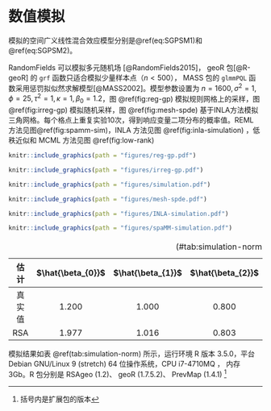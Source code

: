 # 数值模拟 {#simulations}

模拟的空间广义线性混合效应模型分别是\@ref(eq:SGPSM1)和 \@ref(eq:SGPSM2)。\begin{gather}
\log\big\{\frac{p(x_i)}{1-p(x_i)}\big\} = d(x_i)'\beta + S(x_i) + Z_i (\#eq:SGPSM1)\\
\log[\lambda(x_i)] = d(x_i)'\beta + S(x_i) + Z_i (\#eq:SGPSM2)
\end{gather}

RandomFields 可以模拟多元随机场 [@RandomFields2015]， geoR 包[@R-geoR] 的 `grf` 函数只适合模拟少量样本点（$n < 500$）， MASS 包的 `glmmPQL` 函数采用惩罚拟似然求解模型[@MASS2002]。模型参数设置为 $n=1600,\sigma^2=1,\phi=25,\tau^2=1,\kappa=1,\beta_0=1.2$，图 \@ref(fig:reg-gp) 模拟规则网格上的采样，图\@ref(fig:irreg-gp) 模拟随机采样，图 \@ref(fig:mesh-spde) 基于INLA方法模拟三角网格。每个格点上重复实验10次，得到响应变量二项分布的概率值。REML 方法见图\@ref(fig:spamm-sim)，INLA 方法见图 \@ref(fig:inla-simulation) ，低秩近似和 MCML 方法见图 \@ref(fig:low-rank)

```{r reg-gp,fig.cap="模拟高斯过程：核函数分别为指数族（左图），梅隆族（右图）"}
knitr::include_graphics(path = "figures/reg-gp.pdf")
```
```{r irreg-gp,fig.cap="模拟高斯过程：核函数分别为指数族（左图），梅隆族（右图）", out.width="90%"}
knitr::include_graphics(path = "figures/irreg-gp.pdf")
```
```{r low-rank, fig.cap = "低秩近似方法与精确蒙特卡罗最大似然方法", out.width="90%"}
knitr::include_graphics(path = "figures/simulation.pdf")
```
```{r mesh-spde,fig.cap="基于INLA的三角网格划分", out.width="70%"}
knitr::include_graphics(path = "figures/mesh-spde.pdf")
```
```{r inla-simulation, fig.cap = "INLA方法"}
knitr::include_graphics(path = "figures/INLA-simulation.pdf")
```

\newpage

```{r spamm-sim,fig.cap="规则网格上预测结果（REML方法）"}
knitr::include_graphics(path = "figures/spaMM-simulation.pdf")
```

Table: (\#tab:simulation-norm) 数值模拟结果

| 估计 | $\hat{\beta_{0}}$ | $\hat{\beta_{1}}$ | $\hat{\beta_{2}}$ | $\hat{\phi}$ | $\hat{\sigma^2}$ | $\hat{\tau^2}$ | CPU (s) |
| :----------------: | :----------------: | :----------------: | :----------------: | :-----------: | :---------------: | :-------------: | :----------------: |
| 真实值 | 1.200               | 1.000                 | 0.800              | 25.000           | 1.000                | 1.000              |  -   |
| RSA | 1.977             | 1.016             | 0.803             | 21.937       | 0.857            | 0.960          | 298.250 |

模拟结果如表 \@ref(tab:simulation-norm) 所示，运行环境 R 版本 3.5.0，平台 Debian GNU/Linux 9 (stretch) 64 位操作系统，CPU i7-4710MQ ， 内存 3Gb。R 包分别是 RSAgeo (1.2)、 geoR (1.7.5.2)、 PrevMap (1.4.1) ^[括号内是扩展包的版本]
